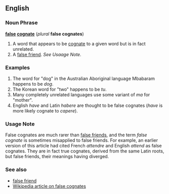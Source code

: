 ==English==
===Noun Phrase===
'''[[false]] [[cognate]]''' (''plural'' '''false cognates''')

# A word that appears to be [[cognate]] to a given word but is in fact unrelated.
# A [[false friend]]. ''See Usaage Note.''

===Examples===
# The word for "dog" in the Australian Aboriginal language Mbabaram happens to be ''dog''.
# The Korean word for "two" happens to be ''tu''.
# Many completely unrelated languages use some variant of ''ma'' for "mother".
# English ''have'' and Latin ''habere'' are thought to be false cognates (''have'' is more likely cognate to ''capere'').

===Usage Note===

False cognates are much rarer than [[false friend]]s, and the term ''false cognate'' is sometimes misapplied to false friends.  For example, an earlier version of this article had cited French ''attendre'' and English ''attend'' as false cognates.  They are in fact true cognates, derived from the same Latin roots, but false friends, their meanings having diverged.

===See also===
*[[false friend]]
*[[w:en:false cognate|Wikipedia article on false cognates]]